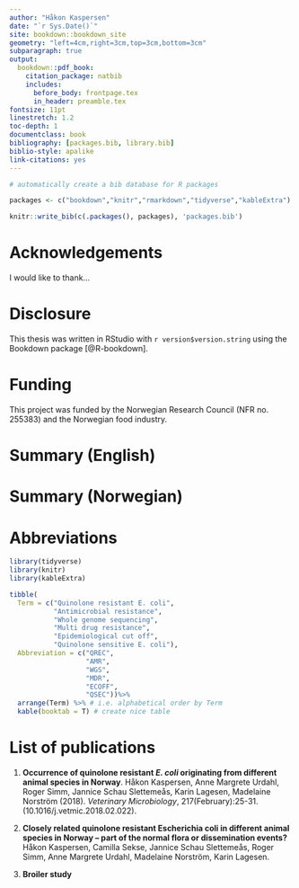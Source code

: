 ```yaml
--- 
author: "Håkon Kaspersen"
date: "`r Sys.Date()`"
site: bookdown::bookdown_site
geometry: "left=4cm,right=3cm,top=3cm,bottom=3cm"
subparagraph: true
output:
  bookdown::pdf_book:
    citation_package: natbib
    includes:
      before_body: frontpage.tex
      in_header: preamble.tex
fontsize: 11pt
linestretch: 1.2
toc-depth: 1
documentclass: book
bibliography: [packages.bib, library.bib]
biblio-style: apalike
link-citations: yes
---
```


```r
# automatically create a bib database for R packages

packages <- c("bookdown","knitr","rmarkdown","tidyverse","kableExtra")

knitr::write_bib(c(.packages(), packages), 'packages.bib')
```

# Acknowledgements
I would like to thank...

# Disclosure
This thesis was written in RStudio with `r version$version.string` using the Bookdown package [@R-bookdown].

# Funding
This project was funded by the Norwegian Research Council (NFR no. 255383) and the Norwegian food industry.

# Summary (English)


# Summary (Norwegian)

# Abbreviations

```r
library(tidyverse)
library(knitr)
library(kableExtra)

tibble(
  Term = c("Quinolone resistant E. coli",
           "Antimicrobial resistance",
           "Whole genome sequencing",
           "Multi drug resistance",
           "Epidemiological cut off",
           "Quinolone sensitive E. coli"),
  Abbreviation = c("QREC",
                   "AMR",
                   "WGS",
                   "MDR",
                   "ECOFF",
                   "QSEC"))%>%
  arrange(Term) %>% # i.e. alphabetical order by Term
  kable(booktab = T) # create nice table
```

# List of publications

1. **Occurrence of quinolone resistant _E. coli_ originating from different animal species in Norway**. Håkon Kaspersen, Anne Margrete Urdahl, Roger Simm, Jannice Schau Slettemeås, Karin Lagesen, Madelaine Norström (2018). _Veterinary Microbiology_, 217(February):25-31. (10.1016/j.vetmic.2018.02.022).

2. **Closely related quinolone resistant Escherichia coli in different animal species in Norway – part of the normal flora or dissemination events?**
Håkon Kaspersen, Camilla Sekse, Jannice Schau Slettemeås, Roger Simm, Anne Margrete Urdahl, Madelaine Norström, Karin Lagesen.

3. **Broiler study**